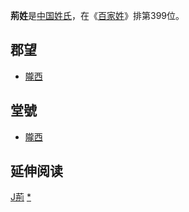 {{Unreferenced|time=2020-07-28T06:42:26+00:00}}
{{姓氏
|姓氏=荆
|繁體=荊
|簡體=荆
|拼音=Jīng
|中国大陆=Jing
|台湾=
|香港=
|澳门=
|新加坡=
|马来西亚=
|越南=Kinh
|韩国=
|反切=
|同音字=
|堂号=
|郡望=[[广陵郡|广陵郡]]
}}

'''荊姓'''是[[中国|中国]][[姓氏|姓氏]]，在《[[百家姓|百家姓]]》排第399位。

==郡望==
*[[隴西|隴西]]

==堂號==
*[[隴西|隴西]]

== 延伸阅读 ==
{{Wikisource further reading}}
{{姓氏小作品}}

[[Category:漢姓|J荊]]
[[Category:荊姓|*]]